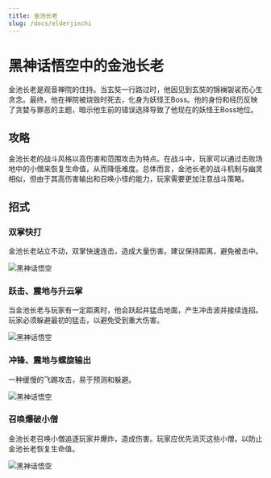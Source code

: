 ```yaml
---
title: 金池长老
slug: /docs/elderjinchi
---
```


# 黑神话悟空中的金池长老

金池长老是观音禅院的住持。当玄奘一行路过时，他因见到玄奘的锦襕袈裟而心生贪念。最终，他在禅院被烧毁时死去，化身为妖怪王Boss。他的身份和经历反映了贪婪与罪恶的主题，暗示他生前的错误选择导致了他现在的妖怪王Boss地位。

## 攻略

金池长老的战斗风格以高伤害和范围攻击为特点。在战斗中，玩家可以通过击败场地中的小僧来恢复生命值，从而降低难度。总体而言，金池长老的战斗机制与幽灵相似，但由于其高伤害输出和召唤小怪的能力，玩家需要更加注意战斗策略。

## 招式

### 双掌快打

金池长老站立不动，双掌快速连击，造成大量伤害。建议保持距离，避免被击中。

<img src="https://image.informedainews.com/j1.gif" alt="黑神话悟空"/>

### 跃击、震地与升云掌

当金池长老与玩家有一定距离时，他会跃起并猛击地面，产生冲击波并接续连招。玩家必须躲避最初的猛击，以避免受到重大伤害。

<img src="https://image.informedainews.com/j2.gif" alt="黑神话悟空"/>

### 冲锋、震地与螺旋输出

一种缓慢的飞踢攻击，易于预测和躲避。

<img src="https://image.informedainews.com/j3.gif" alt="黑神话悟空"/>

### 召唤爆破小僧

金池长老召唤小僧追逐玩家并爆炸，造成伤害。玩家应优先消灭这些小僧，以防止金池长老恢复生命值。

<img src="https://image.informedainews.com/j4.gif" alt="黑神话悟空"/>